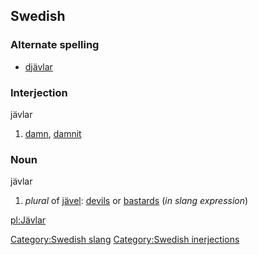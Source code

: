 ==Swedish==
===Alternate spelling===
*[[djävlar]]
===Interjection===
;jävlar
#[[damn]], [[damnit]]
===Noun===
;jävlar
#''plural'' of [[jävel]]: [[devils]] or [[bastards]] (''in slang expression'')

[[pl:Jävlar]]
[[Category:Swedish slang]] [[Category:Swedish inerjections]]